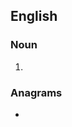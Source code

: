 ==English==

===Noun===
{{head|en|noun form}}

# {{plural of|ricasso|lang=en}}

===Anagrams===
* {{anagrams|en|a=aciorsss|sarcosis}}
